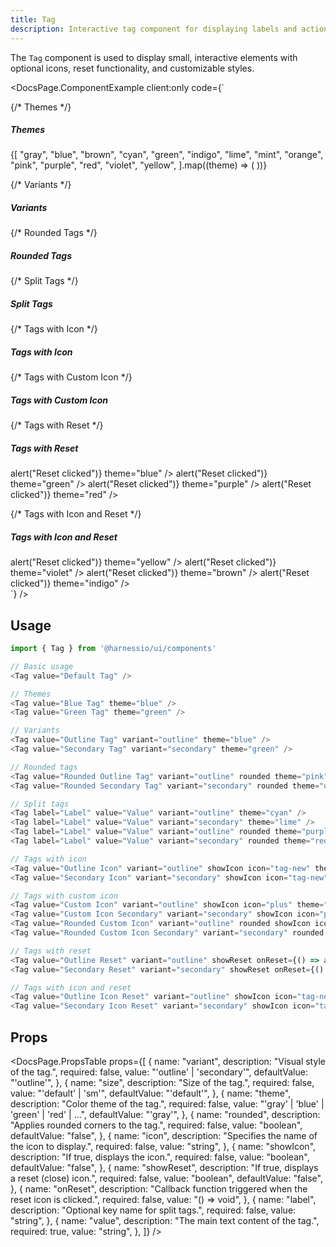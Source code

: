 ```yaml
---
title: Tag
description: Interactive tag component for displaying labels and actions
---
```


The `Tag` component is used to display small, interactive elements with optional icons, reset functionality, and customizable styles.


<DocsPage.ComponentExample
  client:only
  code={`<div className="flex flex-col gap-8">
  
{/* Themes */}

<div>
  <h5 className="text-lg font-semibold mb-3">Themes</h5>
  <div className="flex flex-wrap items-end gap-3">
    {[
      "gray",
      "blue",
      "brown",
      "cyan",
      "green",
      "indigo",
      "lime",
      "mint",
      "orange",
      "pink",
      "purple",
      "red",
      "violet",
      "yellow",
    ].map((theme) => (
      <Tag
        key={theme}
        value={theme.charAt(0).toUpperCase() + theme.slice(1)}
        theme={theme}
      />
    ))}
  </div>
</div>

{/* Variants */}

<div>
  <h5 className="text-lg font-semibold mb-3">Variants</h5>
  <div className="flex flex-wrap items-end gap-3">
    <Tag value="Outline Tag" variant="outline" theme="blue" />
    <Tag value="Secondary Tag" variant="secondary" theme="green" />
  </div>
</div>

{/* Rounded Tags */}

<div>
  <h5 className="text-lg font-semibold mb-3">Rounded Tags</h5>
  <div className="flex flex-wrap items-end gap-3">
    <Tag value="Rounded Outline Tag" variant="outline" rounded theme="pink" />
    <Tag
      value="Rounded Secondary Tag"
      variant="secondary"
      rounded
      theme="orange"
    />
  </div>
</div>

{/* Split Tags */}

<div>
  <h5 className="text-lg font-semibold mb-3">Split Tags</h5>
  <div className="flex flex-wrap items-end gap-3">
    <Tag label="Label" value="Value" variant="outline" theme="cyan" />
    <Tag label="Label" value="Value" variant="secondary" theme="lime" />
    <Tag label="Label" value="Value" variant="outline" rounded theme="purple" />
    <Tag label="Label" value="Value" variant="secondary" rounded theme="red" />
  </div>
</div>

{/* Tags with Icon */}

<div>
  <h5 className="text-lg font-semibold mb-3">Tags with Icon</h5>
  <div className="flex flex-wrap items-end gap-3">
    <Tag
      value="Outline Icon"
      variant="outline"
      showIcon
      icon="tag-new"
      theme="yellow"
    />
    <Tag
      value="Secondary Icon"
      variant="secondary"
      showIcon
      icon="tag-new"
      theme="violet"
    />
    <Tag
      value="Rounded Outline Icon"
      variant="outline"
      rounded
      showIcon
      icon="tag-new"
      theme="brown"
    />
    <Tag
      value="Rounded Secondary Icon"
      variant="secondary"
      rounded
      showIcon
      icon="tag-new"
      theme="indigo"
    />
  </div>
</div>

{/* Tags with Custom Icon */}

<div>
  <h5 className="text-lg font-semibold mb-3">Tags with Custom Icon</h5>
  <div className="flex flex-wrap items-end gap-3">
    <Tag
      value="Custom Icon"
      variant="outline"
      showIcon
      icon="plus"
      theme="mint"
    />
    <Tag
      value="Custom Icon Secondary"
      variant="secondary"
      showIcon
      icon="plus"
      theme="cyan"
    />
    <Tag
      value="Rounded Custom Icon"
      variant="outline"
      rounded
      showIcon
      icon="plus"
      theme="orange"
    />
    <Tag
      value="Rounded Custom Icon Secondary"
      variant="secondary"
      rounded
      showIcon
      icon="plus"
      theme="pink"
    />
  </div>
</div>

{/* Tags with Reset */}

<div>
  <h5 className="text-lg font-semibold mb-3">Tags with Reset</h5>
  <div className="flex flex-wrap items-end gap-3">
    <Tag
      value="Outline Reset"
      variant="outline"
      showReset
      onReset={() => alert("Reset clicked")}
      theme="blue"
    />
    <Tag
      value="Secondary Reset"
      variant="secondary"
      showReset
      onReset={() => alert("Reset clicked")}
      theme="green"
    />
    <Tag
      value="Rounded Outline Reset"
      variant="outline"
      rounded
      showReset
      onReset={() => alert("Reset clicked")}
      theme="purple"
    />
    <Tag
      value="Rounded Secondary Reset"
      variant="secondary"
      rounded
      showReset
      onReset={() => alert("Reset clicked")}
      theme="red"
    />
  </div>
</div>

{/* Tags with Icon and Reset */}

  <div>
    <h5 className="text-lg font-semibold mb-3">Tags with Icon and Reset</h5>
    <div className="flex flex-wrap items-end gap-3">
      <Tag
        value="Outline Icon Reset"
        variant="outline"
        showIcon
        icon="tag-new"
        showReset
        onReset={() => alert("Reset clicked")}
        theme="yellow"
      />
      <Tag
        value="Secondary Icon Reset"
        variant="secondary"
        showIcon
        icon="tag-new"
        showReset
        onReset={() => alert("Reset clicked")}
        theme="violet"
      />
      <Tag
        value="Rounded Outline Icon Reset"
        variant="outline"
        rounded
        showIcon
        icon="tag-new"
        showReset
        onReset={() => alert("Reset clicked")}
        theme="brown"
      />
      <Tag
        value="Rounded Secondary Icon Reset"
        variant="secondary"
        rounded
        showIcon
        icon="tag-new"
        showReset
        onReset={() => alert("Reset clicked")}
        theme="indigo"
      />
    </div>
  </div>
</div>`}
/>

## Usage

```typescript jsx
import { Tag } from '@harnessio/ui/components'

// Basic usage
<Tag value="Default Tag" />

// Themes
<Tag value="Blue Tag" theme="blue" />
<Tag value="Green Tag" theme="green" />

// Variants
<Tag value="Outline Tag" variant="outline" theme="blue" />
<Tag value="Secondary Tag" variant="secondary" theme="green" />

// Rounded tags
<Tag value="Rounded Outline Tag" variant="outline" rounded theme="pink" />
<Tag value="Rounded Secondary Tag" variant="secondary" rounded theme="orange" />

// Split tags
<Tag label="Label" value="Value" variant="outline" theme="cyan" />
<Tag label="Label" value="Value" variant="secondary" theme="lime" />
<Tag label="Label" value="Value" variant="outline" rounded theme="purple" />
<Tag label="Label" value="Value" variant="secondary" rounded theme="red" />

// Tags with icon
<Tag value="Outline Icon" variant="outline" showIcon icon="tag-new" theme="yellow" />
<Tag value="Secondary Icon" variant="secondary" showIcon icon="tag-new" theme="violet" />

// Tags with custom icon
<Tag value="Custom Icon" variant="outline" showIcon icon="plus" theme="mint" />
<Tag value="Custom Icon Secondary" variant="secondary" showIcon icon="plus" theme="cyan" />
<Tag value="Rounded Custom Icon" variant="outline" rounded showIcon icon="plus" theme="orange" />
<Tag value="Rounded Custom Icon Secondary" variant="secondary" rounded showIcon icon="plus" theme="pink" />

// Tags with reset
<Tag value="Outline Reset" variant="outline" showReset onReset={() => alert('Reset clicked')} theme="blue" />
<Tag value="Secondary Reset" variant="secondary" showReset onReset={() => alert('Reset clicked')} theme="green" />

// Tags with icon and reset
<Tag value="Outline Icon Reset" variant="outline" showIcon icon="tag-new" showReset onReset={() => alert('Reset clicked')} theme="yellow" />
<Tag value="Secondary Icon Reset" variant="secondary" showIcon icon="tag-new" showReset onReset={() => alert('Reset clicked')} theme="violet" />
```

## Props

<DocsPage.PropsTable
  props={[
    {
      name: "variant",
      description: "Visual style of the tag.",
      required: false,
      value: "'outline' | 'secondary'",
      defaultValue: "'outline'",
    },
    {
      name: "size",
      description: "Size of the tag.",
      required: false,
      value: "'default' | 'sm'",
      defaultValue: "'default'",
    },
    {
      name: "theme",
      description: "Color theme of the tag.",
      required: false,
      value: "'gray' | 'blue' | 'green' | 'red' | ...",
      defaultValue: "'gray'",
    },
    {
      name: "rounded",
      description: "Applies rounded corners to the tag.",
      required: false,
      value: "boolean",
      defaultValue: "false",
    },
    {
      name: "icon",
      description: "Specifies the name of the icon to display.",
      required: false,
      value: "string",
    },
    {
      name: "showIcon",
      description: "If true, displays the icon.",
      required: false,
      value: "boolean",
      defaultValue: "false",
    },
    {
      name: "showReset",
      description: "If true, displays a reset (close) icon.",
      required: false,
      value: "boolean",
      defaultValue: "false",
    },
    {
      name: "onReset",
      description:
        "Callback function triggered when the reset icon is clicked.",
      required: false,
      value: "() => void",
    },
    {
      name: "label",
      description: "Optional key name for split tags.",
      required: false,
      value: "string",
    },
    {
      name: "value",
      description: "The main text content of the tag.",
      required: true,
      value: "string",
    },
  ]}
/>
